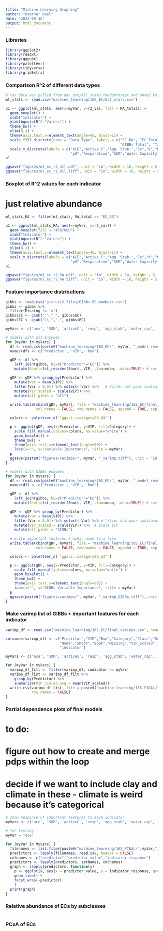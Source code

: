 ```yaml
---
title: "Machine Learning Graphing"
author: "Heather Deel"
date: "2023-09-18"
output: html_document
---
```


### Libraries
```r
library(ggplot2)
library(readxl)
library(ggpubr)
library(paletteer)
library(tidyverse)
library(gridExtra)
```

### Comparison R^2 of different data types
```r
# tax data was pulled from dan_out/All_stats_randomForest and added to All_stats.csv
ml_stats <- read.csv("machine_learning/16S_EC/All_stats.csv")

p1 <- ggplot(ml_stats, aes(x=myVar, y=r2_val, fill = RA_total)) + 
  geom_boxplot() + 
  xlab("Indicator") +
  ylab(bquote(R^2~"Values")) +
  theme_bw() + 
  ylim(0,1) +
  theme(axis.text.x=element_text(angle=45, hjust=1)) +
  scale_fill_discrete(name = "Data Type", labels = c("EC RA", "EC Total", "GIBBs RA",
                                                     "GIBBs Total", "Tax RA", "Tax Total")) +
  scale_x_discrete(labels = c("ACE","Active C","Agg. Stab.","Fe","K","Mg","Mn","P",
                              "pH","Respiration","SOM","Water Capacity","Zn"))
p1

ggsave("figures/ml_ec_r2_all.pdf", unit = "in", width = 10, height = 5, dpi = 300, device = "pdf")
ggsave("figures/ml_ec_r2_all.tiff", unit = "in", width = 10, height = 5, dpi = 300, device = "tiff")
```

### Boxplot of R^2 values for each indicator
# just relative abundance
```r
ml_stats_RA <- filter(ml_stats, RA_total == "EC_RA")

p1 <- ggplot(ml_stats_RA, aes(x=myVar, y=r2_val)) + 
  geom_boxplot(fill = "#F8766D") + 
  xlab("Indicator") +
  ylab(bquote(R^2~"Values")) +
  theme_bw() + 
  ylim(0,1) +
  theme(axis.text.x=element_text(angle=45, hjust=1)) +
  scale_x_discrete(labels = c("ACE","Active C","Agg. Stab.","Fe","K","Mg","Mn","P",
                              "pH","Respiration","SOM","Water Capacity","Zn"))
p1

ggsave("figures/ml_ec_r2_RA.pdf", unit = "in", width = 10, height = 5, dpi = 300, device = "pdf")
ggsave("figures/ml_ec_r2_RA.tiff", unit = "in", width = 10, height = 5, dpi = 300, device = "tiff")
```

### Feature importance distributions
```r
gibbs <- read.csv('picrust2_files/GIBBs.EC.numbers.csv')
gibbs <- gibbs %>%
  filter(Missing != 'x')
gibbs$EC <- gsub(":","_", gibbs$EC)
gibbs$EC <- gsub("\\.","_", gibbs$EC)

myVars <- c('ace', 'SOM', 'activeC', 'resp', 'agg_stab', 'water_cap', 'ph', 'p', 'k', 'mg', 'fe', 'mn', 'zn')

# models with all enzymes
for (myVar in myVars) {
  df <- read.csv(paste0("machine_learning/16S_EC/", myVar, "_model_results_RA_corr/", myVar, "_RA_corr_varimp.csv"), header=FALSE)
  names(df) <- c('Predictor', 'VIP', 'Run')

  gDF <- df %>%
    left_join(gibbs, by=c("Predictor"="EC")) %>% 
    mutate(Short=fct_reorder(Short, VIP, .fun=mean, .desc=TRUE)) # sort levels by mean VIP

  gDF <- gDF %>% group_by(Predictor) %>% 
    mutate(Var = mean(VIP)) %>%
    filter(Var > 0.01) %>% select(-Var) %>%   # filter out poor indicators
    mutate(VIP_scaled = scale(VIP)) %>% 
    mutate(all_gibbs = "all")
  
  write.table(cbind(gDF, myVar), file = "machine_learning/16S_EC/final_varimps.csv", 
              col.names = FALSE, row.names = FALSE, append = TRUE, sep = ",")

  colors <- paletteer_d(`"ggsci::category20_d3"`)

  p <- ggplot(gDF, aes(x=Predictor, y=VIP, fill=Category)) +
    scale_fill_manual(values=colors, na.value="white") +
    geom_boxplot() + 
    theme_bw() +
    theme(axis.text.x=element_text(angle=90)) +
    labs(x="", y="Variable Importance", title = myVar)
  p
  ggsave(paste0("figures/varimps/", myVar, "_varimp.tiff"), unit = "in", width = 8, height = 6, dpi = 300, device = "tiff")
}

# models with GIBBs enzymes
for (myVar in myVars) {
  df <- read.csv(paste0("machine_learning/16S_EC/", myVar, "_model_results_RA_corr_GIBBs/", myVar, "_RA_corr_GIBBs_varimp.csv"), header=FALSE)
  names(df) <- c('Predictor', 'VIP', 'Run')

  gDF <- df %>%
    left_join(gibbs, by=c("Predictor"="EC")) %>% 
    mutate(Short=fct_reorder(Short, VIP, .fun=mean, .desc=TRUE)) # sort levels by mean VIP

  gDF <- gDF %>% group_by(Predictor) %>% 
    mutate(Var = mean(VIP)) %>%
    filter(Var > 0.01) %>% select(-Var) %>% # filter out poor indicators
    mutate(VIP_scaled = scale(VIP)) %>%  # scale VIP
    mutate(all_gibbs = "GIBBs")
  
  # write important features + myVar name to a file
  write.table(cbind(gDF, myVar), file = "machine_learning/16S_EC/final_varimps.csv", 
              col.names = FALSE, row.names = FALSE, append = TRUE, sep = ",")

  colors <- paletteer_d(`"ggsci::category20_d3"`)

  p <- ggplot(gDF, aes(x=Predictor, y=VIP, fill=Category)) +
    scale_fill_manual(values=colors, na.value="white") +
    geom_boxplot() + 
    theme_bw() +
    theme(axis.text.x=element_text(angle=90)) +
    labs(x="", y="GIBBs Variable Importance", title = myVar)
  p
  ggsave(paste0("figures/varimps/", myVar, "_varimp_GIBBs.tiff"), unit = "in", width = 8, height = 6, dpi = 300, device = "tiff")
}
```

### Make varimp list of GIBBs + important features for each indicator
```r
varimp_df <- read.csv("machine_learning/16S_EC/final_varimps.csv", header = FALSE)

colnames(varimp_df) <- c("Predictor","VIP","Run","Category","Class","Sub_class",
                         "Name","Short","Book","Missing","VIP_scaled","all_gibbs",
                         "indicator")

myVars <- c('ace', 'SOM', 'activeC', 'resp', 'agg_stab', 'water_cap', 'ph', 'p', 'k', 'mg', 'fe', 'mn', 'zn')

for (myVar in myVars) {
  varimp_df_filt <- filter(varimp_df, indicator == myVar)
  varimp_df_list <- varimp_df_filt %>% 
    group_by(Predictor) %>% 
    summarize(VIP_scaled_avg = mean(VIP_scaled))
  write.csv(varimp_df_list, file = paste0("machine_learning/16S_FINAL/", myVar,"_EC_GIBBs_final.csv"),
            row.names = FALSE)
}
```

### Partial dependence plots of final models
# to do:
# figure out how to create and merge pdps within the loop
# decide if we want to include clay and climate in these - climate is weird because it's categorical
```r
# show response of important features to each indicator
myVars <- c('ace', 'SOM', 'activeC', 'resp', 'agg_stab', 'water_cap', 'ph', 'p', 'k', 'mg', 'fe', 'mn', 'zn')

# for testing
myVar = "ace"

for (myVar in MyVars) {
  filenames <- list.files(paste0("machine_learning/16S_FINAL/",myVar,"_model_results/"), pattern = "ace_final_pd_Predictor_EC*", full.names = TRUE)
  predictors <- lapply(filenames, read.csv, header = FALSE)
  colnames <- c("predictor","predictor_value","indicator_response")
  predictors <- lapply(predictors, setNames, colnames)
  graph <- lapply(predictors, function(x)
    p <- ggplot(x, aes(x = predictor_value, y = indicator_response, group = factor(predictor))) +
    geom_line() +
    facet_wrap(~predictor)
    )
  print(graph)
}

```

### Relative abundance of ECs by subclasses
```r

```

### PCoA of ECs
```r

```


